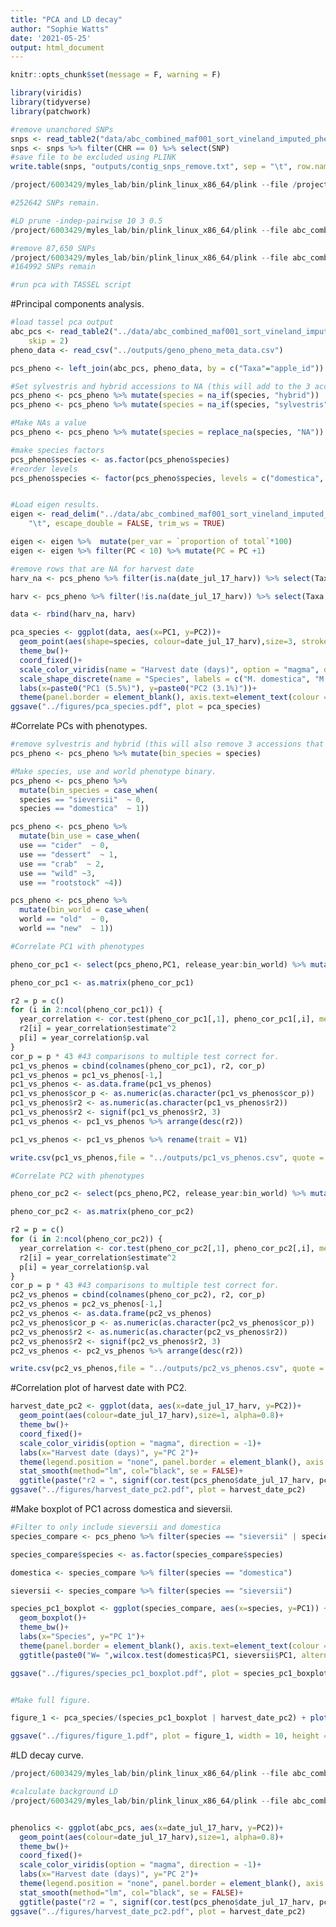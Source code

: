 ```yaml
---
title: "PCA and LD decay"
author: "Sophie Watts"
date: '2021-05-25'
output: html_document
---
```


```r
knitr::opts_chunk$set(message = F, warning = F)

library(viridis)
library(tidyverse)
library(patchwork)

```

```r
#remove unanchored SNPs
snps <- read_table2("data/abc_combined_maf001_sort_vineland_imputed_pheno_hetero90_maf001.frq")
snps <- snps %>% filter(CHR == 0) %>% select(SNP)
#save file to be excluded using PLINK
write.table(snps, "outputs/contig_snps_remove.txt", sep = "\t", row.names = F, col.names = F, quote = F)

/project/6003429/myles_lab/bin/plink_linux_x86_64/plink --file /project/6003429/myles_lab/abc_gwas/genotype_filtering/abc_combined_maf001_sort_vineland_imputed_pheno_hetero90_maf001 --exclude contig_snps_remove.txt --out abc_combined_maf001_sort_vineland_imputed_pheno_hetero90_maf001_noctgs --recode

#252642 SNPs remain.

#LD prune -indep-pairwise 10 3 0.5
/project/6003429/myles_lab/bin/plink_linux_x86_64/plink --file abc_combined_maf001_sort_vineland_imputed_pheno_hetero90_maf001_noctgs -indep-pairwise 10 3 0.5 --out abc_combined_maf001_sort_vineland_imputed_pheno_hetero90_maf001_noctgs

#remove 87,650 SNPs
/project/6003429/myles_lab/bin/plink_linux_x86_64/plink --file abc_combined_maf001_sort_vineland_imputed_pheno_hetero90_maf001_noctgs --exclude abc_combined_maf001_sort_vineland_imputed_pheno_hetero90_maf001_noctgs.prune.out --out abc_combined_maf001_sort_vineland_imputed_pheno_hetero90_maf001_noctgs_pruned --recode
#164992 SNPs remain

#run pca with TASSEL script

```

#Principal components analysis.

```r

#load tassel pca output
abc_pcs <- read_table2("../data/abc_combined_maf001_sort_vineland_imputed_pheno_hetero90_maf001_noctgs_pruned1.txt", 
    skip = 2)
pheno_data <- read_csv("../outputs/geno_pheno_meta_data.csv")

pcs_pheno <- left_join(abc_pcs, pheno_data, by = c("Taxa"="apple_id"))

#Set sylvestris and hybrid accessions to NA (this will add to the 3 accessions that are already NA for species).
pcs_pheno <- pcs_pheno %>% mutate(species = na_if(species, "hybrid"))
pcs_pheno <- pcs_pheno %>% mutate(species = na_if(species, "sylvestris"))

#Make NAs a value
pcs_pheno <- pcs_pheno %>% mutate(species = replace_na(species, "NA"))

#make species factors
pcs_pheno$species <- as.factor(pcs_pheno$species)
#reorder levels
pcs_pheno$species <- factor(pcs_pheno$species, levels = c("domestica", "sieversii", "NA"))


#Load eigen results.
eigen <- read_delim("../data/abc_combined_maf001_sort_vineland_imputed_pheno_hetero90_maf001_noctgs_pruned2.txt", 
    "\t", escape_double = FALSE, trim_ws = TRUE)

eigen <- eigen %>%  mutate(per_var = `proportion of total`*100)
eigen <- eigen %>% filter(PC < 10) %>% mutate(PC = PC +1)

#remove rows that are NA for harvest date
harv_na <- pcs_pheno %>% filter(is.na(date_jul_17_harv)) %>% select(Taxa, PC1, PC2, date_jul_17_harv, species)

harv <- pcs_pheno %>% filter(!is.na(date_jul_17_harv)) %>% select(Taxa, PC1, PC2, date_jul_17_harv, species)

data <- rbind(harv_na, harv)

pca_species <- ggplot(data, aes(x=PC1, y=PC2))+
  geom_point(aes(shape=species, colour=date_jul_17_harv),size=3, stroke=0, alpha=0.8)+
  theme_bw()+
  coord_fixed()+
  scale_color_viridis(name = "Harvest date (days)", option = "magma", direction = -1)+
  scale_shape_discrete(name = "Species", labels = c("M. domestica", "M. sieversii"))+
  labs(x=paste0("PC1 (5.5%)"), y=paste0("PC2 (3.1%)"))+
  theme(panel.border = element_blank(), axis.text=element_text(colour = "black", size=10), axis.title=element_text(size = 10, face = "bold"), panel.grid.major = element_blank(), panel.grid.minor = element_blank(), axis.line = element_line(colour = "black"), plot.title = element_text(size = 9))
ggsave("../figures/pca_species.pdf", plot = pca_species)

```

#Correlate PCs with phenotypes.

```r

#remove sylvestris and hybrid (this will also remove 3 accessions that are NA for species)
pcs_pheno <- pcs_pheno %>% mutate(bin_species = species)

#Make species, use and world phenotype binary.
pcs_pheno <- pcs_pheno %>%
  mutate(bin_species = case_when(
  species == "sieversii"  ~ 0,
  species == "domestica"  ~ 1))

pcs_pheno <- pcs_pheno %>%
  mutate(bin_use = case_when(
  use == "cider"  ~ 0,
  use == "dessert"  ~ 1,
  use == "crab"  ~ 2,
  use == "wild" ~3,
  use == "rootstock" ~4))

pcs_pheno <- pcs_pheno %>%
  mutate(bin_world = case_when(
  world == "old"  ~ 0,
  world == "new"  ~ 1))

#Correlate PC1 with phenotypes

pheno_cor_pc1 <- select(pcs_pheno,PC1, release_year:bin_world) %>% mutate_all(as.numeric)

pheno_cor_pc1 <- as.matrix(pheno_cor_pc1)

r2 = p = c()
for (i in 2:ncol(pheno_cor_pc1)) {
  year_correlation <- cor.test(pheno_cor_pc1[,1], pheno_cor_pc1[,i], method = "pearson")
  r2[i] = year_correlation$estimate^2
  p[i] = year_correlation$p.val
}
cor_p = p * 43 #43 comparisons to multiple test correct for.
pc1_vs_phenos = cbind(colnames(pheno_cor_pc1), r2, cor_p)
pc1_vs_phenos = pc1_vs_phenos[-1,]
pc1_vs_phenos <- as.data.frame(pc1_vs_phenos)
pc1_vs_phenos$cor_p <- as.numeric(as.character(pc1_vs_phenos$cor_p))
pc1_vs_phenos$r2 <- as.numeric(as.character(pc1_vs_phenos$r2))
pc1_vs_phenos$r2 <- signif(pc1_vs_phenos$r2, 3)
pc1_vs_phenos <- pc1_vs_phenos %>% arrange(desc(r2))

pc1_vs_phenos <- pc1_vs_phenos %>% rename(trait = V1)

write.csv(pc1_vs_phenos,file = "../outputs/pc1_vs_phenos.csv", quote = F, row.names = F)

#Correlate PC2 with phenotypes

pheno_cor_pc2 <- select(pcs_pheno,PC2, release_year:bin_world) %>% mutate_all(as.numeric)

pheno_cor_pc2 <- as.matrix(pheno_cor_pc2)

r2 = p = c()
for (i in 2:ncol(pheno_cor_pc2)) {
  year_correlation <- cor.test(pheno_cor_pc2[,1], pheno_cor_pc2[,i], method = "pearson")
  r2[i] = year_correlation$estimate^2
  p[i] = year_correlation$p.val
}
cor_p = p * 43 #43 comparisons to multiple test correct for.
pc2_vs_phenos = cbind(colnames(pheno_cor_pc2), r2, cor_p)
pc2_vs_phenos = pc2_vs_phenos[-1,]
pc2_vs_phenos <- as.data.frame(pc2_vs_phenos)
pc2_vs_phenos$cor_p <- as.numeric(as.character(pc2_vs_phenos$cor_p))
pc2_vs_phenos$r2 <- as.numeric(as.character(pc2_vs_phenos$r2))
pc2_vs_phenos$r2 <- signif(pc2_vs_phenos$r2, 3)
pc2_vs_phenos <- pc2_vs_phenos %>% arrange(desc(r2))

write.csv(pc2_vs_phenos,file = "../outputs/pc2_vs_phenos.csv", quote = F, row.names = F)


```

#Correlation plot of harvest date with PC2.

```r

harvest_date_pc2 <- ggplot(data, aes(x=date_jul_17_harv, y=PC2))+
  geom_point(aes(colour=date_jul_17_harv),size=1, alpha=0.8)+
  theme_bw()+
  coord_fixed()+
  scale_color_viridis(option = "magma", direction = -1)+
  labs(x="Harvest date (days)", y="PC 2")+
  theme(legend.position = "none", panel.border = element_blank(), axis.text=element_text(colour = "black", size=10), axis.title=element_text(size = 10, face = "bold"), panel.grid.major = element_blank(), panel.grid.minor = element_blank(), axis.line = element_line(colour = "black"), plot.title = element_text(size = 9))+
  stat_smooth(method="lm", col="black", se = FALSE)+
  ggtitle(paste("r2 = ", signif(cor.test(pcs_pheno$date_jul_17_harv, pcs_pheno$PC2, method = "pearson")$estimate^2, digits = 3), " p-value = ", signif(cor.test(pcs_pheno$date_jul_17_harv, pcs_pheno$PC2, method = "pearson")$p.value, digits = 2))) 
ggsave("../figures/harvest_date_pc2.pdf", plot = harvest_date_pc2)

```

#Make boxplot of PC1 across domestica and sieversii.

```r

#Filter to only include sieversii and domestica
species_compare <- pcs_pheno %>% filter(species == "sieversii" | species == "domestica") %>% select(PC1, species)

species_compare$species <- as.factor(species_compare$species)

domestica <- species_compare %>% filter(species == "domestica")

sieversii <- species_compare %>% filter(species == "sieversii")

species_pc1_boxplot <- ggplot(species_compare, aes(x=species, y=PC1)) + 
  geom_boxplot()+
  theme_bw()+
  labs(x="Species", y="PC 1")+
  theme(panel.border = element_blank(), axis.text=element_text(colour = "black", size=10), axis.title=element_text(size = 10, face = "bold"), panel.grid.major = element_blank(), panel.grid.minor = element_blank(), axis.line = element_line(colour = "black"), plot.title = element_text(size = 9))+
  ggtitle(paste0("W= ",wilcox.test(domestica$PC1, sieversii$PC1, alternative = "two.sided")$statistic," p-value= ",wilcox.test(domestica$PC1, sieversii$PC1, alternative = "two.sided")$p.value))

ggsave("../figures/species_pc1_boxplot.pdf", plot = species_pc1_boxplot)


#Make full figure.

figure_1 <- pca_species/(species_pc1_boxplot | harvest_date_pc2) + plot_annotation(tag_levels = 'A')

ggsave("../figures/figure_1.pdf", plot = figure_1, width = 10, height = 10)

```

#LD decay curve.

```r

/project/6003429/myles_lab/bin/plink_linux_x86_64/plink --file abc_combined_maf001_sort_vineland_imputed_pheno_hetero90_maf001_noctgs --out abc_combined_maf001_sort_vineland_imputed_pheno_hetero90_maf001_noctgs_ld --r2 --ld-window-kb 1000 --ld-window-r2 0

#calculate background LD
/project/6003429/myles_lab/bin/plink_linux_x86_64/plink --file abc_combined_maf001_sort_vineland_imputed_pheno_hetero90_maf001_noctgs --out abc_combined_maf001_sort_vineland_imputed_pheno_hetero90_maf001_noctgs_back_ld --r2 inter-chr --thin 0.01 --ld-window-r2 0


phenolics <- ggplot(abc_pcs, aes(x=date_jul_17_harv, y=PC2))+
  geom_point(aes(colour=date_jul_17_harv),size=1, alpha=0.8)+
  theme_bw()+
  coord_fixed()+
  scale_color_viridis(option = "magma", direction = -1)+
  labs(x="Harvest date (days)", y="PC 2")+
  theme(legend.position = "none", panel.border = element_blank(), axis.text=element_text(colour = "black", size=10), axis.title=element_text(size = 10, face = "bold"), panel.grid.major = element_blank(), panel.grid.minor = element_blank(), axis.line = element_line(colour = "black"), plot.title = element_text(size = 9))+
  stat_smooth(method="lm", col="black", se = FALSE)+
  ggtitle(paste("r2 = ", signif(cor.test(pcs_pheno$date_jul_17_harv, pcs_pheno$PC2, method = "pearson")$estimate^2, digits = 3), " p-value = ", signif(cor.test(pcs_pheno$date_jul_17_harv, pcs_pheno$PC2, method = "pearson")$p.value, digits = 2))) 
ggsave("../figures/harvest_date_pc2.pdf", plot = harvest_date_pc2)



```

